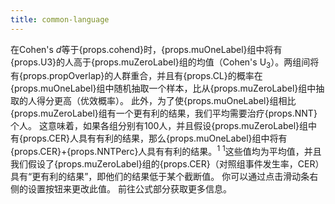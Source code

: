 ```yaml
---
title: common-language
---
```



<Typography variant="body1" gutterBottom>
在Cohen's <em>d</em>等于{props.cohend}时，{props.muOneLabel}组中将有{props.U3}的人高于{props.muZeroLabel}组的均值（Cohen's U<sub>3</sub>）。两组间将有{props.propOverlap}的人群重合，并且有{props.CL}的概率在{props.muOneLabel}组中随机抽取一个样本，比从{props.muZeroLabel}组中抽取的人得分更高（优效概率）。 此外，为了使{props.muOneLabel}组相比{props.muZeroLabel}组有一个更有利的结果，我们平均需要治疗{props.NNT}个人。 这意味着，如果各组分别有100人，并且假设{props.muZeroLabel}组中有{props.CER}人具有有利的结果，那么{props.muOneLabel}组中将有{props.CER}+{props.NNTPerc}人具有有利的结果。<sup>1</sup>
</Typography>
<Typography variant="body2" gutterBottom>
<sup>1</sup>这些值均为平均值，并且我们假设了{props.muZeroLabel}组的{props.CER}（对照组事件发生率，CER）具有“更有利的结果”，即他们的结果低于某个截断值。 你可以通过点击滑动条右侧的设置按钮来更改此值。 前往公式部分获取更多信息。
</Typography>

